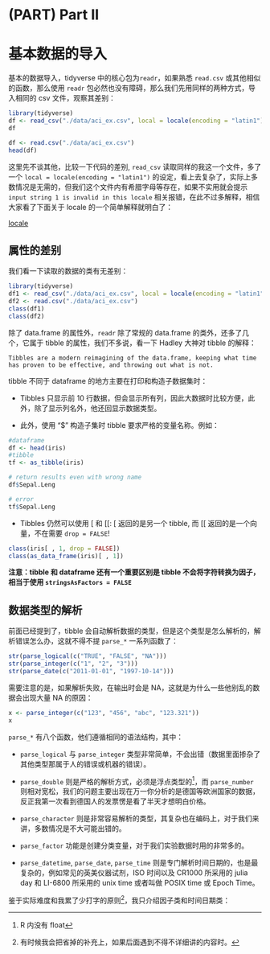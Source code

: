# (PART) Part II {-} 

# 基本数据的导入 {#readr}

基本的数据导入，tidyverse 中的核心包为`readr`，如果熟悉 `read.csv` 或其他相似的函数，那么使用 `readr` 包必然也没有障碍，那么我们先用同样的两种方式，导入相同的 csv 文件，观察其差别：

```r
library(tidyverse)
df <- read_csv("./data/aci_ex.csv", local = locale(encoding = "latin1"))
df
```


```r
df <- read.csv("./data/aci_ex.csv")
head(df)
```

这里先不谈其他，比较一下代码的差别, `read_csv` 读取同样的我这一个文件，多了一个 `local = locale(encoding = "latin1")` 的设定，看上去复杂了，实际上多数情况是无需的，但我们这个文件内有希腊字母等存在，如果不实用就会提示 `input string 1 is invalid in this locale` 相关报错，在此不过多解释，相信大家看了下面关于 locale 的一个简单解释就明白了：

[locale](https://docs.oracle.com/cd/E23824_01/html/E26033/glmbx.html)

## 属性的差别 {#attridiff}

我们看一下读取的数据的类有无差别：

```r
library(tidyverse)
df1 <- read_csv("./data/aci_ex.csv", local = locale(encoding = "latin1"))
df2 <- read.csv("./data/aci_ex.csv")
class(df1)
class(df2)
```

除了 data.frame 的属性外，`readr` 除了常规的 data.frame 的类外，还多了几个，它属于 tibble 的属性，我们不多说，看一下 Hadley 大神对 tibble 的解释：

```definition
Tibbles are a modern reimagining of the data.frame, keeping what time has proven to be effective, and throwing out what is not. 
```

tibble 不同于 dataframe 的地方主要在打印和构造子数据集时：

* Tibbles 只显示前 10 行数据，但会显示所有列，因此大数据时比较方便，此外，除了显示列名外，他还回显示数据类型。

* 此外，使用 "$" 构造子集时 tibble 要求严格的变量名称。例如：

```r
#dataframe
df <- head(iris)
#tibble
tf <- as_tibble(iris)

# return results even with wrong name
df$Sepal.Leng

# error
tf$Sepal.Leng
```

* Tibbles 仍然可以使用 [ 和 [[: [ 返回的是另一个 tibble, 而 [[ 返回的是一个向量，不在需要 `drop = FALSE`!

```r
class(iris[ , 1, drop = FALSE])
class(as_data_frame(iris)[ , 1])
```

**注意：tibble 和 dataframe 还有一个重要区别是 tibble 不会将字符转换为因子，相当于使用 `stringsAsFactors = FALSE`**

## 数据类型的解析 {#parse-str}

前面已经提到了，tibble 会自动解析数据的类型，但是这个类型是怎么解析的，解析错误怎么办，这就不得不提 `parse_*` 一系列函数了：

```r
str(parse_logical(c("TRUE", "FALSE", "NA")))
str(parse_integer(c("1", "2", "3")))
str(parse_date(c("2011-01-01", "1997-10-14")))
```

需要注意的是，如果解析失败，在输出时会是 NA，这就是为什么一些他别乱的数据会出现大量 NA 的原因：

```r
x <- parse_integer(c("123", "456", "abc", "123.321"))
x
```

`parse_*` 有八个函数，他们遵循相同的语法结构，其中：

* `parse_logical` 与 `parse_integer` 类型非常简单，不会出错（数据里面掺杂了其他类型那属于人的错误或机器的错误）。

* `parse_double` 则是严格的解析方式，必须是浮点类型的^[R 内没有 float]，而 `parse_number` 则相对宽松，我们的问题主要出现在万一你分析的是德国等欧洲国家的数据，反正我第一次看到德国人的发票愣是看了半天才想明白价格。

* `parse_character` 则是非常容易解析的类型，其复杂也在编码上，对于我们来讲，多数情况是不大可能出错的。

* `parse_factor` 功能是创建分类变量，对于我们实验数据时用的非常多的。

* `parse_datetime`, `parse_date`, `parse_time` 则是专门解析时间日期的，也是最复杂的，例如常见的英美仪器试剂，ISO 时间以及 CR1000 所采用的 julia day 和 LI-6800 所采用的 unix time 或者叫做 POSIX time 或 Epoch Time。

鉴于实际难度和我累了少打字的原则^[有时候我会把省掉的补充上，如果后面遇到不得不详细讲的内容时。]，我只介绍因子类和时间日期类：

\cleardoublepage
